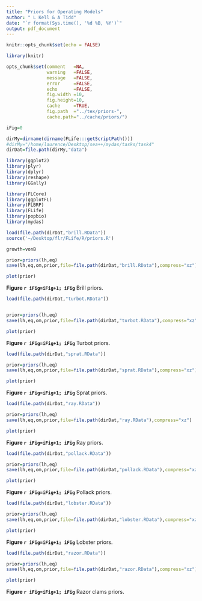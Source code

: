 ```yaml
---
title: "Priors for Operating Models"
author: " L Kell & A Tidd"
date: "`r format(Sys.time(), '%d %B, %Y')`"
output: pdf_document
---
```



```r
knitr::opts_chunk$set(echo = FALSE)

library(knitr)

opts_chunk$set(comment   =NA, 
               warning   =FALSE, 
               message   =FALSE, 
               error     =FALSE, 
               echo      =FALSE,
               fig.width =10, 
               fig.height=10,
               cache     =TRUE, 
               fig.path  ="../tex/priors-",
               cache.path="../cache/priors/")

iFig=0
```
```r
dirMy=dirname(dirname(FLife:::getScriptPath()))
#dirMy="/home/laurence/Desktop/sea++/mydas/tasks/task4"
dirDat=file.path(dirMy,"data")
```
```r
library(ggplot2)
library(plyr)
library(dplyr)
library(reshape)
library(GGally)

library(FLCore)
library(ggplotFL)
library(FLBRP)
library(FLife)
library(popbio)
library(mydas)
```

```r
load(file.path(dirDat,"brill.RData"))
source('~/Desktop/flr/FLife/R/priors.R')

growth=vonB

prior=priors(lh,eq)
save(lh,eq,om,prior,file=file.path(dirDat,"brill.RData"),compress="xz")

plot(prior)
```

**Figure `r iFig=iFig+1; iFig`** Brill priors.


```r
load(file.path(dirDat,"turbot.RData"))


prior=priors(lh,eq)
save(lh,eq,om,prior,file=file.path(dirDat,"turbot.RData"),compress="xz")
```

```r
plot(prior)
```

**Figure `r iFig=iFig+1; iFig`** Turbot priors.


```r
load(file.path(dirDat,"sprat.RData"))

prior=priors(lh,eq)
save(lh,eq,om,prior,file=file.path(dirDat,"sprat.RData"),compress="xz")
```

```r
plot(prior)
```
**Figure `r iFig=iFig+1; iFig`** Sprat priors.


```r
load(file.path(dirDat,"ray.RData"))

prior=priors(lh,eq)
save(lh,eq,om,prior,file=file.path(dirDat,"ray.RData"),compress="xz")
```

```r
plot(prior)
```
**Figure `r iFig=iFig+1; iFig`** Ray priors.


```r
load(file.path(dirDat,"pollack.RData"))

prior=priors(lh,eq)
save(lh,eq,om,prior,file=file.path(dirDat,"pollack.RData"),compress="xz")
```

```r
plot(prior)
```
**Figure `r iFig=iFig+1; iFig`** Pollack priors.


```r
load(file.path(dirDat,"lobster.RData"))

prior=priors(lh,eq)
save(lh,eq,om,prior,file=file.path(dirDat,"lobster.RData"),compress="xz")
```

```r
plot(prior)
```
**Figure `r iFig=iFig+1; iFig`** Lobster priors.


```r
load(file.path(dirDat,"razor.RData"))

prior=priors(lh,eq)
save(lh,eq,om,prior,file=file.path(dirDat,"razor.RData"),compress="xz")
```

```r
plot(prior)
```
**Figure `r iFig=iFig+1; iFig`** Razor clams priors.

